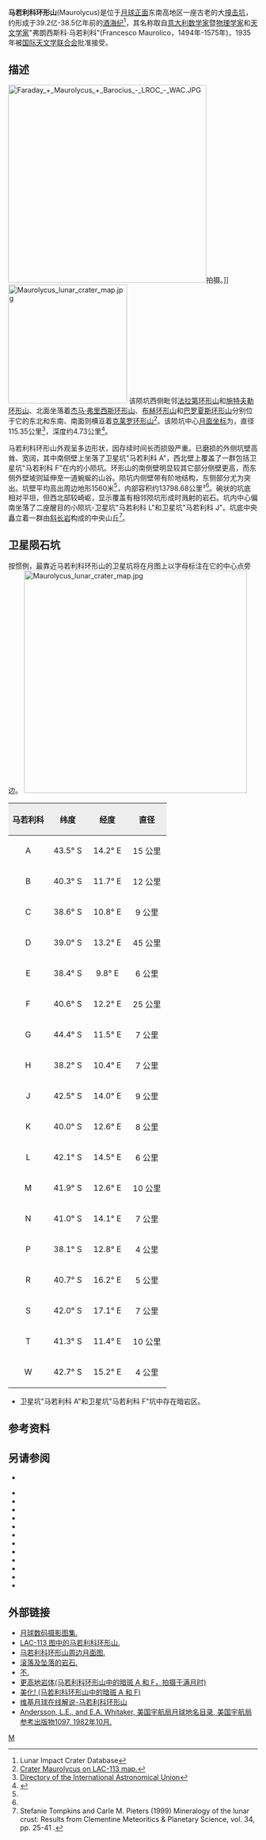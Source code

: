 {{lunar crater data|
 image=Maurolycus-LO4.jpg|240px|
 caption=[[克莱门汀号|克莱门汀号]]拍摄的图像|
 latitude=41.77|
 N_or_S=S|
 longitude=13.92|
 E_or_W=E|
 diameter=115.35公里|
 depth=4.73公里|
 colong=345|
 eponym=弗朗西斯科·马若利科}}
'''马若利科环形山'''(Maurolycus)是位于[[月球正面|月球正面]]东南高地区一座古老的大[[撞击坑|撞击坑]]，约形成于39.2亿-38.5亿年前的[[酒海纪|酒海纪]]<ref name=LICD>Lunar Impact Crater Database</ref>，其名称取自[[意大利|意大利]][[数学家|数学家]]暨[[物理学家|物理学家]]和[[天文学家|天文学家]]"弗朗西斯科·马若利科"(Francesco Maurolico，1494年-1575年)，1935年被[[国际天文学联合会|国际天文学联合会]]批准接受。

==描述==
[[Image:Faraday_+_Maurolycus_+_Barocius_-_LROC_-_WAC.JPG|400px]]拍摄。]]
[[Image:Maurolycus_lunar_crater_map.jpg|240px]]
该陨坑西侧毗邻[[法拉第环形山|法拉第环形山]]和[[施特夫勒环形山|施特夫勒环形山]]、北面坐落着[[杰马·弗里西斯环形山|杰马·弗里西斯环形山]]、[[布赫环形山|布赫环形山]]和[[巴罗夏斯环形山|巴罗夏斯环形山]]分别位于它的东北和东南、南面则横亘着[[克莱罗环形山|克莱罗环形山]]<ref>[http://planetarynames.wr.usgs.gov/images/Lunar/lac_113_lo.pdf Crater Maurolycus on LAC-113 map.]</ref>。该陨坑中心[[月面坐标|月面坐标]]为{{Coord|41.77|S|13.92|E|globe:Moon|nogoogle=1|noosm=1}}，直径115.35公里<ref name="IAU">[http://planetarynames.wr.usgs.gov/Feature/3760 Directory of the International Astronomical Union]</ref>，深度约4.73公里<ref>{{Cite web |url=http://fisherka.csolutionshosting.net/astronote/plan/craterdepth/html/CraterDepthFeatureNameWestfall.html |title=John E. Westfall's Atlas of the Lunar Terminator, Cambridge Univ. Press (2000) |accessdate=2016-09-11 |archive-date=2014-12-18 |archive-url=https://archive.today/20141218234310/http://fisherka.csolutionshosting.net/astronote/plan/craterdepth/html/CraterDepthFeatureNameWestfall.html |dead-url=yes }}</ref>。

马若利科环形山外观呈多边形状，因存续时间长而损毁严重。已磨损的外侧坑壁高耸、宽阔，其中南侧壁上坐落了卫星坑"马若利科 A"，西北壁上覆盖了一群包括卫星坑"马若利科 F"在内的小陨坑。环形山的南侧壁明显较其它部分侧壁更高，而东侧外壁坡则延伸至一道蜿蜒的山谷。陨坑内侧壁带有阶地结构，东侧部分尤为突出。坑壁平均高出周边地形1560米<ref name="LICD"/>，内部容积约13798.68公里³<ref name="LICD"/>。碗状的坑底相对平坦，但西北部较崎岖，显示覆盖有相邻陨坑形成时溅射的岩石。坑内中心偏南坐落了二座醒目的小陨坑-卫星坑"马若利科 L"和卫星坑"马若利科 J"。坑底中央矗立着一群由[[斜长岩|斜长岩]]构成的中央山丘<ref>Stefanie Tompkins and Carle M. Pieters (1999) Mineralogy of the lunar crust: Results from Clementine Meteoritics & Planetary Science, vol. 34, pp. 25-41 .</ref>。

==卫星陨石坑==
按惯例，最靠近马若利科环形山的卫星坑将在月图上以字母标注在它的中心点旁边。
[[Image:Maurolycus_lunar_crater_map.jpg|450px]]

{| class="wikitable"
!width="25%" style="background:#eeeeee;" |马若利科
!width="25%" style="background:#eeeeee;" |纬度
!width="25%" style="background:#eeeeee;" |经度 
!width="25%" style="background:#eeeeee;" |直径
|-
|align="center"|A
|align="center"|43.5° S
|align="center"|14.2° E
|align="center"|15 公里
|-
|align="center"|B
|align="center"|40.3° S
|align="center"|11.7° E
|align="center"|12 公里
|-
|align="center"|C
|align="center"|38.6° S
|align="center"|10.8° E
|align="center"|9 公里
|-
|align="center"|D
|align="center"|39.0° S
|align="center"|13.2° E
|align="center"|45 公里
|-
|align="center"|E
|align="center"|38.4° S
|align="center"|9.8° E
|align="center"|6 公里
|-
|align="center"|F
|align="center"|40.6° S
|align="center"|12.2° E
|align="center"|25 公里
|-
|align="center"|G
|align="center"|44.4° S
|align="center"|11.5° E
|align="center"|7 公里
|-
|align="center"|H
|align="center"|38.2° S
|align="center"|10.4° E
|align="center"|7 公里
|-
|align="center"|J
|align="center"|42.5° S
|align="center"|14.0° E
|align="center"|9 公里
|-
|align="center"|K
|align="center"|40.0° S
|align="center"|12.6° E
|align="center"|8 公里
|-
|align="center"|L
|align="center"|42.1° S
|align="center"|14.5° E
|align="center"|6 公里
|-
|align="center"|M
|align="center"|41.9° S
|align="center"|12.6° E
|align="center"|10 公里
|-
|align="center"|N
|align="center"|41.0° S
|align="center"|14.1° E
|align="center"|7 公里
|-
|align="center"|P
|align="center"|38.1° S
|align="center"|12.8° E
|align="center"|4 公里
|-
|align="center"|R
|align="center"|40.7° S
|align="center"|16.2° E
|align="center"|5 公里
|-
|align="center"|S
|align="center"|42.0° S
|align="center"|17.1° E
|align="center"|7 公里
|-
|align="center"|T
|align="center"|41.3° S
|align="center"|11.4° E
|align="center"|10 公里
|-
|align="center"|W
|align="center"|42.7° S
|align="center"|15.2° E
|align="center"|4 公里
|}{{clear}}
* 卫星坑"马若利科 A"和卫星坑"马若利科 F"坑中存在暗岩区。

==参考资料==
{{Reflist}}

==另请参阅==
{{commons category}}
* {{cite web
 |last        = Wood
 |first       = Chuck
 |date        = November 10, 2006
 |url         = http://www.lpod.org/?m=20061110
 |title       = Flows & Falling Rock
 |publisher   = Lunar Photo of the Day
 |accessdate  = 2006-11-10
 |deadurl     = yes
 |archiveurl  = https://web.archive.org/web/20070929092533/http://www.lpod.org/?m=20061110
 |archivedate =2007-09-29}}
{{refbegin}}
* {{cite book
  | last1 = Andersson
  | first1 = L. E.
  | last2 = Whitaker
  | first2 = E. A.
  | authorlink2 = Ewen Whitaker
  | date = 1982
  | title = [[NASA|NASA]] Catalogue of Lunar Nomenclature
  | publisher = NASA RP-1097
  | ref = harv
  }}
* {{cite web
  | last = Blue
  | first = Jennifer
  | date = July 25, 2007
  | title = Gazetteer of Planetary Nomenclature
  | publisher = [[United_States_Geological_Survey|USGS]]
  | url = http://planetarynames.wr.usgs.gov/
  | accessdate = 2007-08-05
  | ref = harv
  | archive-date = 2015-05-26
  | archive-url = https://web.archive.org/web/20150526164842/http://planetarynames.wr.usgs.gov/
  | dead-url = no
  }}
* {{cite book
  | last1 = Bussey
  | first1 = B.
  | authorlink1 = Ben Bussey
  | last2 = Spudis
  | first2 = P.
  | authorlink2 = Paul Spudis
  | date = 2004
  | title = The Clementine Atlas of the Moon
  | publisher = Cambridge University Press
  | location = New York
  | isbn = 978-0-521-81528-4
  | ref = harv
  }}
* {{cite book
  | last1 = Cocks
  | first1 = Elijah E.
  | last2 = Cocks
  | first2 = Josiah C.
  | date = 1995
  | title = Who's Who on the Moon: A Biographical Dictionary of Lunar Nomenclature
  | url = https://archive.org/details/isbn_9780936389271
  | publisher = Tudor Publishers
  | isbn = 978-0-936389-27-1
  | ref = harv
  }}
* {{cite web
  | last = McDowell
  | first = Jonathan
  | date = July 15, 2007
  | url = http://host.planet4589.org/astro/lunar/
  | title = Lunar Nomenclature
  | publisher = Jonathan's Space Report
  | accessdate = 2007-10-24
  | ref = harv
  | archive-date = 2015-01-12
  | archive-url = https://web.archive.org/web/20150112233439/http://host.planet4589.org/astro/lunar/
  | dead-url = no
  }}
* {{cite journal| last1 = Menzel| first1 = D. H.| last2 = Minnaert| first2 = M.| last3 = Levin| first3 = B.| last4 = Dollfus| first4 = A.| last5 = Bell| first5 = B.| title = Report on Lunar Nomenclature by the Working Group of Commission 17 of the IAU| doi = 10.1007/BF00171763| journal = Space Science Reviews| volume = 12| issue = 2| pages = 136–186| date = 1971| bibcode = 1971SSRv...12..136M| ref = harv}}
* {{cite book
  | first = Patrick
  | last = Moore
  | authorlink = Patrick Moore
  | date = 2001
  | title = On the Moon
  | url = https://archive.org/details/patrickmooreonmo00patr
  | publisher = Sterling Publishing Co.
  | isbn = 978-0-304-35469-6
  | ref = harv
  }}
* {{cite book
  | first = Fred W.
  | last = Price
  | date = 1988
  | title = The Moon Observer's Handbook
  | publisher = Cambridge University Press
  | isbn = 978-0-521-33500-3
  | ref = harv
  }}
* {{cite book
  | last = Rükl
  | first = Antonín
  | authorlink = Antonín Rükl
  | date = 1990
  | title = Atlas of the Moon
  | publisher = Kalmbach Books
  | isbn = 978-0-913135-17-4
  | ref = harv
  }}
* {{cite book
  | last = Webb
  | first = Rev. T. W.
  | authorlink = Thomas William Webb
  | date = 1962
  | title = Celestial Objects for Common Telescopes
  | url = https://archive.org/details/celestialobjects00webb
  | edition = 6th revised
  | publisher = Dover
  | isbn = 978-0-486-20917-3
  | ref = harv
  }}
* {{cite book
  | first = Ewen A.
  | last = Whitaker
  | authorlink = Ewen Whitaker
  | date = 1999
  | title = Mapping and Naming the Moon
  | publisher = Cambridge University Press
  | isbn = 978-0-521-62248-6
  | ref = harv
  }}
* {{cite book
  | first = Peter T.
  | last = Wlasuk
  | date = 2000
  | title = Observing the Moon
  | publisher = Springer
  | isbn = 978-1-85233-193-1
  | ref = harv
 }}
{{refend}}

==外部链接==
*[http://www.lpi.usra.edu/resources/lunar_orbiter/bin/srch_nam.shtml?Maurolycus%7C0 月球数码摄影图集.]
*[http://www.lpi.usra.edu/resources/mapcatalog/LAC/lac113/ LAC-113 图中的马若利科环形山.]
*[http://www.lpi.usra.edu/resources/mapcatalog/usgs/I695/ 马若利科环形山周边月面图.]
*[https://web.archive.org/web/20070929092533/http://www.lpod.org/?m=20061110 滚落及坠落的岩石.]
*[http://lpod.wikispaces.com/October+18%2C+2008 不.]
*[http://lpod.wikispaces.com/April+7%2C+2010 更高地岩体(马若利科环形山中的暗斑 A 和 F，拍摄于满月时)]
*[http://lpod.wikispaces.com/October+1%2C+2012 美化! (马若利科环形山中的暗斑 A 和 F)]
*[http://the-moon.wikispaces.com/Maurolycus 维基月球在线解说-马若利科环形山]
*[http://planet4589.org/astro/lunar/RP-1097.pdf Andersson, L.E., and E.A. Whitaker, 美国宇航局月球地名目录, 美国宇航局参考出版物1097, 1982年10月.] {{Wayback|url=http://planet4589.org/astro/lunar/RP-1097.pdf |date=20141006125838 }}

[[Category:月球环形山|M]]
{{月球環形山 (L-N)}}